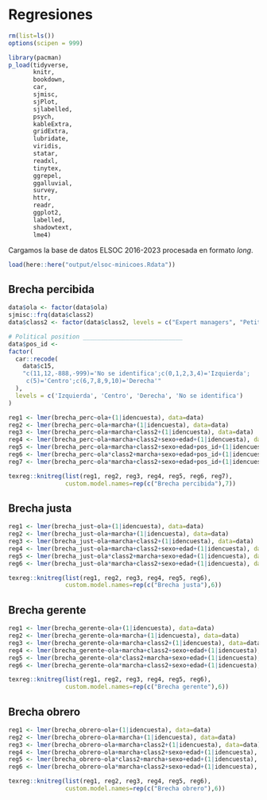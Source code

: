 # Regresiones

<div style="text-align: justify">

```r
rm(list=ls())
options(scipen = 999)

library(pacman)
p_load(tidyverse,
       knitr,
       bookdown,
       car,
       sjmisc,
       sjPlot,
       sjlabelled,
       psych,
       kableExtra,
       gridExtra,
       lubridate,
       viridis,
       statar,
       readxl,
       tinytex,
       ggrepel,
       ggalluvial,
       survey, 
       httr,
       readr, 
       ggplot2, 
       labelled,
       shadowtext,
       lme4)
```

Cargamos la base de datos ELSOC 2016-2023 procesada en formato *long*.

```r
load(here::here("output/elsoc-minicoes.Rdata"))
```


## Brecha percibida

```r
data$ola <- factor(data$ola)
sjmisc::frq(data$class2)
data$class2 <- factor(data$class2, levels = c("Expert managers", "Petit bourgeoisie", "Experts", "Supervisors", "Informal", "Workers", "Desocupados/Retirados"))

# Political position ____________________________
data$pos_id <-
factor(
  car::recode(
    data$c15,
    "c(11,12,-888,-999)='No se identifica';c(0,1,2,3,4)='Izquierda';
     c(5)='Centro';c(6,7,8,9,10)='Derecha'"
  ),
  levels = c('Izquierda', 'Centro', 'Derecha', 'No se identifica')
)
```


```r
reg1 <- lmer(brecha_perc~ola+(1|idencuesta), data=data)
reg2 <- lmer(brecha_perc~ola+marcha+(1|idencuesta), data=data)
reg3 <- lmer(brecha_perc~ola+marcha+class2+(1|idencuesta), data=data)
reg4 <- lmer(brecha_perc~ola+marcha+class2+sexo+edad+(1|idencuesta), data=data)
reg5 <- lmer(brecha_perc~ola+marcha+class2+sexo+edad+pos_id+(1|idencuesta), data=data)
reg6 <- lmer(brecha_perc~ola*class2+marcha+sexo+edad+pos_id+(1|idencuesta), data=data)
reg7 <- lmer(brecha_perc~ola*marcha+class2+sexo+edad+pos_id+(1|idencuesta), data=data)

texreg::knitreg(list(reg1, reg2, reg3, reg4, reg5, reg6, reg7),
                custom.model.names=rep(c("Brecha percibida"),7))
```

## Brecha justa

```r
reg1 <- lmer(brecha_just~ola+(1|idencuesta), data=data)
reg2 <- lmer(brecha_just~ola+marcha+(1|idencuesta), data=data)
reg3 <- lmer(brecha_just~ola+marcha+class2+(1|idencuesta), data=data)
reg4 <- lmer(brecha_just~ola+marcha+class2+sexo+edad+(1|idencuesta), data=data)
reg5 <- lmer(brecha_just~ola*class2+marcha+sexo+edad+(1|idencuesta), data=data)
reg6 <- lmer(brecha_just~ola*marcha+class2+sexo+edad+(1|idencuesta), data=data)

texreg::knitreg(list(reg1, reg2, reg3, reg4, reg5, reg6),
                custom.model.names=rep(c("Brecha justa"),6))
```

## Brecha gerente

```r
reg1 <- lmer(brecha_gerente~ola+(1|idencuesta), data=data)
reg2 <- lmer(brecha_gerente~ola+marcha+(1|idencuesta), data=data)
reg3 <- lmer(brecha_gerente~ola+marcha+class2+(1|idencuesta), data=data)
reg4 <- lmer(brecha_gerente~ola+marcha+class2+sexo+edad+(1|idencuesta), data=data)
reg5 <- lmer(brecha_gerente~ola*class2+marcha+sexo+edad+(1|idencuesta), data=data)
reg6 <- lmer(brecha_gerente~ola*marcha+class2+sexo+edad+(1|idencuesta), data=data)

texreg::knitreg(list(reg1, reg2, reg3, reg4, reg5, reg6),
                custom.model.names=rep(c("Brecha gerente"),6))
```

## Brecha obrero

```r
reg1 <- lmer(brecha_obrero~ola+(1|idencuesta), data=data)
reg2 <- lmer(brecha_obrero~ola+marcha+(1|idencuesta), data=data)
reg3 <- lmer(brecha_obrero~ola+marcha+class2+(1|idencuesta), data=data)
reg4 <- lmer(brecha_obrero~ola+marcha+class2+sexo+edad+(1|idencuesta), data=data)
reg5 <- lmer(brecha_obrero~ola*class2+marcha+sexo+edad+(1|idencuesta), data=data)
reg6 <- lmer(brecha_obrero~ola*marcha+class2+sexo+edad+(1|idencuesta), data=data)

texreg::knitreg(list(reg1, reg2, reg3, reg4, reg5, reg6),
                custom.model.names=rep(c("Brecha obrero"),6))
```

